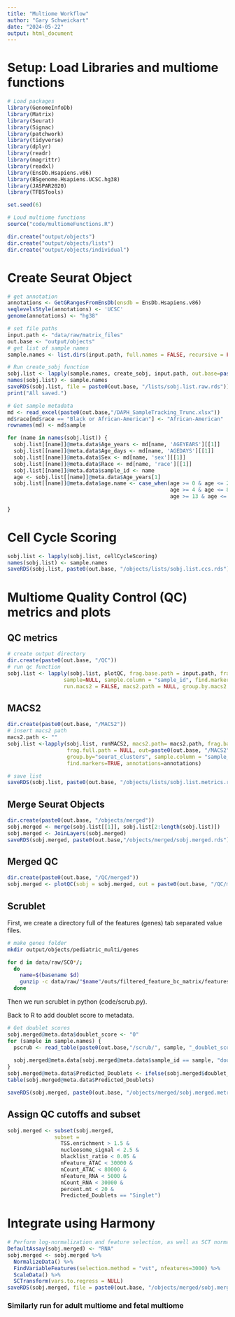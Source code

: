 ```yaml
---
title: "Multiome Workflow"
author: "Gary Schweickart"
date: "2024-05-22"
output: html_document
---
```


# Setup: Load Libraries and multiome functions
```r
# Load packages
library(GenomeInfoDb)
library(Matrix)
library(Seurat)
library(Signac)
library(patchwork)
library(tidyverse)
library(dplyr)
library(readr)
library(magrittr)
library(readxl)
library(EnsDb.Hsapiens.v86)
library(BSgenome.Hsapiens.UCSC.hg38)
library(JASPAR2020) 
library(TFBSTools)
```

```r
set.seed(6)
```

```r
# Loud multiome functions
source("code/multiomeFunctions.R")
```


```r
dir.create("output/objects")
dir.create("output/objects/lists")
dir.create("output/objects/individual")
```

# Create Seurat Object

```r
# get annotation 
annotations <- GetGRangesFromEnsDb(ensdb = EnsDb.Hsapiens.v86)
seqlevelsStyle(annotations) <- 'UCSC'
genome(annotations) <- "hg38"
```

```r
# set file paths
input.path <- "data/raw/matrix_files"
out.base <- "output/objects"
# get list of sample names
sample.names <- list.dirs(input.path, full.names = FALSE, recursive = FALSE)
```

```r
# Run create_sobj function
sobj.list <- lapply(sample.names, create_sobj, input.path, out.base=paste0(out.base,"/objects"), annotations)
names(sobj.list) <- sample.names
saveRDS(sobj.list, file = paste0(out.base, "/lists/sobj.list.raw.rds"))
print("All saved.")
```

```r
# Get sample metadata
md <- read_excel(paste0(out.base,"/DAPH_SampleTracking_Trunc.xlsx"))
md$race[md$race == "Black or African-American"] <- "African-American"
rownames(md) <- md$sample

for (name in names(sobj.list)) {
  sobj.list[[name]]@meta.data$Age_years <- md[name, 'AGEYEARS'][[1]]
  sobj.list[[name]]@meta.data$Age_days <- md[name, 'AGEDAYS'][[1]]
  sobj.list[[name]]@meta.data$Sex <- md[name, 'sex'][[1]]
  sobj.list[[name]]@meta.data$Race <- md[name, 'race'][[1]]
  sobj.list[[name]]@meta.data$sample_id <- name
  age <- sobj.list[[name]]@meta.data$Age_years[1]
  sobj.list[[name]]@meta.data$age.name <- case_when(age >= 0 & age <= 2 ~ "Infant",
                                                    age >= 4 & age <= 8 ~ "Child", 
                                                    age >= 13 & age <= 14 ~ "Adolscent")
    
}


```

# Cell Cycle Scoring

```r
sobj.list <- lapply(sobj.list, cellCycleScoring)
names(sobj.list) <- sample.names
saveRDS(sobj.list, paste0(out.base, "/objects/lists/sobj.list.ccs.rds"))
```

# Multiome Quality Control (QC) metrics and plots
  
## QC metrics
  
```r
# create output directory
dir.create(paste0(out.base, "/QC"))
# run qc function
sobj.list <- lapply(sobj.list, plotQC, frag.base.path = input.path, frag.full.path = NULL, out =paste0(out.base, "/QC"), 
                  sample=NULL, sample.column = "sample_id", find.markers= TRUE, 
                  run.macs2 = FALSE, macs2.path = NULL, group.by.macs2 = "seurat_clusters")
```
## MACS2

```r
dir.create(paste0(out.base, "/MACS2"))
# insert macs2 path
macs2.path <- ""
sobj.list <-lapply(sobj.list, runMACS2, macs2.path= macs2.path, frag.base.path = input.path,
                   frag.full.path = NULL, out=paste0(out.base, "/MACS2"), 
                   group.by="seurat_clusters", sample.column = "sample_id",
                   find.markers=TRUE, annotations=annotations)
```

```r
# save list
saveRDS(sobj.list, paste0(out.base, "/objects/lists/sobj.list.metrics.rds"))
```

## Merge Seurat Objects

```r
dir.create(paste0(out.base, "/objects/merged"))
sobj.merged <- merge(sobj.list[[1]], sobj.list[2:length(sobj.list)])
sobj.merged <- JoinLayers(sobj.merged)
saveRDS(sobj.merged, paste0(out.base,"/objects/merged/sobj.merged.rds"))
```

## Merged QC

```r
dir.create(paste0(out.base, "/QC/merged"))
sobj.merged <- plotQC(sobj = sobj.merged, out = paste0(out.base, "/QC/merged"), merged = TRUE, sample = NULL, sample.column = NULL)
```


## Scrublet

First, we create a directory full of the features (genes) tab separated value files.
```bash
# make genes folder
mkdir output/objects/pediatric_multi/genes

for d in data/raw/SC0*/; 
  do 
    name=$(basename $d)
    gunzip -c data/raw/"$name"/outs/filtered_feature_bc_matrix/features.tsv.gz  >  output/objects/pediatric_multi/genes/"$name"_features.tsv
  done
```


Then we run scrublet in python (code/scrub.py).

Back to R to add doublet score to metadata.
```r
# Get doublet scores
sobj.merged@meta.data$doublet_score <- "0"
for (sample in sample.names) {
  pscrub <- read_table(paste0(out.base,"/scrub/", sample, "_doublet_scores.txt"),col_names = F)
  
  sobj.merged@meta.data[sobj.merged@meta.data$sample_id == sample, "doublet_score"] <- pscrub$X1
}
sobj.merged@meta.data$Predicted_Doublets <- ifelse(sobj.merged$doublet_score > 0.25, "Doublet","Singlet" )
table(sobj.merged@meta.data$Predicted_Doublets)

saveRDS(sobj.merged, paste0(out.base, "/objects/merged/sobj.merged.metrics.rds"))
```

## Assign QC cutoffs and subset

```r
sobj.merged <- subset(sobj.merged,
               subset = 
                 TSS.enrichment > 1.5 &
                 nucleosome_signal < 2.5 &
                 blacklist_ratio < 0.05 &
                 nFeature_ATAC < 30000 &
                 nCount_ATAC < 80000 &
                 nFeature_RNA < 5000 &
                 nCount_RNA < 30000 &
                 percent.mt < 20 &
                 Predicted_Doublets == "Singlet")
```


# Integrate using Harmony
```r
# Perform log-normalization and feature selection, as well as SCT normalization on global object
DefaultAssay(sobj.merged) <- "RNA"
sobj.merged <- sobj.merged %>%
  NormalizeData() %>%
  FindVariableFeatures(selection.method = "vst", nfeatures=3000) %>%
  ScaleData() %>%
  SCTransform(vars.to.regress = NULL)
saveRDS(sobj.merged, file = paste0(out.base, "/objects/merged/sobj.mergedSCT.RDS"))
```

### Similarly run for adult multiome and fetal multiome


